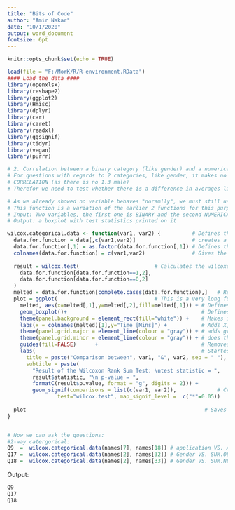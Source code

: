 ---
title: "Bits of Code"
author: "Amir Nakar"
date: "10/1/2020"
output: word_document
fontsize: 6pt
---

```{r setup, include=FALSE}
knitr::opts_chunk$set(echo = TRUE)
```

```{r, include=FALSE}
load(file = "F:/MorK/R/R-environment.RData")
#### Load the data ####
library(openxlsx)
library(reshape2)
library(ggplot2)
library(Hmisc) 
library(dplyr)
library(car)
library(caret)
library(readxl)
library(ggsignif)
library(tidyr)
library(vegan)
library(purrr)
```
 

```{r message=FALSE, warning=FALSE}
# 2. Correlation between a binary category (like gender) and a numerical
# For questions with regards to 2 categories, like gender, it makes no sense to calculate a 
# CORRELATION (as there is no 1.3 male)
# Therefor we need to test whether there is a difference in averages like we did earlier

# As we already showed no variable behaves "noramlly", we must still use the non-parametric test: Wilcoxon Ranked Sum Test
# This function is a variation of the earlier 2 functions for this purpose.
# Input: Two variables, the first one is BINARY and the second NUMERICAL.
# Output: a boxplot with test statistics printed on it

wilcox.categorical.data <- function(var1, var2) {          # Defines the function requiring two parameters
  data.for.function = data[,c(var1,var2)]                  # creates a dataframe from your data which is only the two parameters you chose
  data.for.function[,1] = as.factor(data.for.function[,1]) # Defines the BINARY column as CATEGORICAL
  colnames(data.for.function) = c(var1,var2)               # Gives the relevant columns names (for later)
 
  result = wilcox.test(                        # Calculates the wilcoxon test between the categories based on the numerical values
    data.for.function[data.for.function==1,2],
    data.for.function[data.for.function==0,2]
  ) 
  melted = data.for.function[complete.cases(data.for.function),]   # Removes any missing data from the dataset
  plot = ggplot(                               # This is a very long function to create the plot
    melted, aes(x=melted[,1],y=melted[,2],fill=melted[,1])) + # Defines the relevant data
    geom_boxplot()+                                           # Defines the plot type as Box Plot
    theme(panel.background = element_rect(fill="white")) +    # Makes it visually clean
    labs(x = colnames(melted)[1],y="Time [Mins]") +           # Adds X, Y axis labels
    theme(panel.grid.major = element_line(colour = "gray")) + # adds gray lines on the Y axis
    theme(panel.grid.minor = element_line(colour = "gray")) + # does the same
    guides(fill=FALSE)      +                                 # Removes the legend (not needed for this)
    labs(                                                     # Startes to create the complicated titles
      title = paste("Comparison between", var1, "&", var2, sep = " "), # Main title: Comparison between the two variables
      subtitle = paste(                                                # Subtitle: gives the different statistics pasted together
        "Result of the Wilcoxon Rank Sum Test: \ntest statistic = ",   
        result$statistic, "\n p-value = ", 
        formatC(result$p.value, format = "g", digits = 2))) + 
        geom_signif(comparisons = list(c(var1, var2)),             # Creates a significance star when the pvalue<0.05
                test="wilcox.test", map_signif_level =  c("*"=0.05))
  
  plot                                                         # Saves the final plot 
}


# Now we can ask the questions:
#2-way catergorical:
Q9  =  wilcox.categorical.data(names[7], names[18]) # application VS. Appointments 1
Q17 =  wilcox.categorical.data(names[2], names[32]) # Gender VS. SUM.OLD 
Q18 =  wilcox.categorical.data(names[2], names[33]) # Gender VS. SUM.NEW

```

Output:
```{r message=FALSE, warning=FALSE, echo=FALSE}
Q9
Q17
Q18

```
